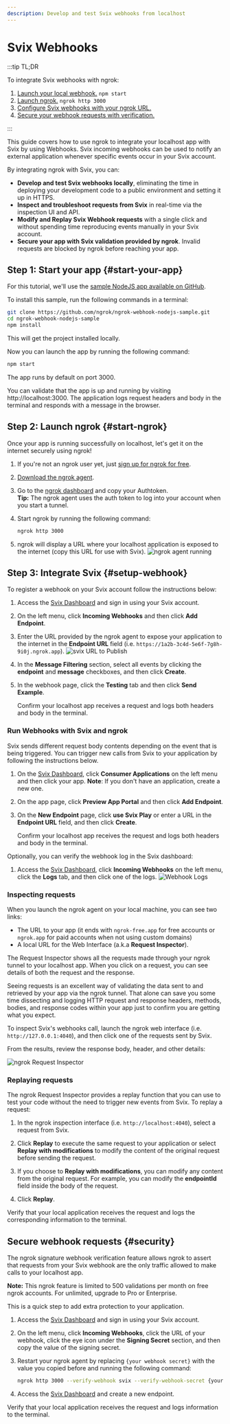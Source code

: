 ```yaml
---
description: Develop and test Svix webhooks from localhost
---
```


# Svix Webhooks

:::tip TL;DR

To integrate Svix webhooks with ngrok:

1. [Launch your local webhook.](#start-your-app) `npm start`
1. [Launch ngrok.](#start-ngrok) `ngrok http 3000`
1. [Configure Svix webhooks with your ngrok URL.](#setup-webhook)
1. [Secure your webhook requests with verification.](#security)

:::

This guide covers how to use ngrok to integrate your localhost app with Svix by using Webhooks.
Svix incoming webhooks can be used to notify an external application whenever specific events occur in your Svix account.

By integrating ngrok with Svix, you can:

- **Develop and test Svix webhooks locally**, eliminating the time in deploying your development code to a public environment and setting it up in HTTPS.
- **Inspect and troubleshoot requests from Svix** in real-time via the inspection UI and API.
- **Modify and Replay Svix Webhook requests** with a single click and without spending time reproducing events manually in your Svix account.
- **Secure your app with Svix validation provided by ngrok**. Invalid requests are blocked by ngrok before reaching your app.

## **Step 1**: Start your app {#start-your-app}

For this tutorial, we'll use the [sample NodeJS app available on GitHub](https://github.com/ngrok/ngrok-webhook-nodejs-sample).

To install this sample, run the following commands in a terminal:

```bash
git clone https://github.com/ngrok/ngrok-webhook-nodejs-sample.git
cd ngrok-webhook-nodejs-sample
npm install
```

This will get the project installed locally.

Now you can launch the app by running the following command:

```bash
npm start
```

The app runs by default on port 3000.

You can validate that the app is up and running by visiting http://localhost:3000. The application logs request headers and body in the terminal and responds with a message in the browser.

## **Step 2**: Launch ngrok {#start-ngrok}

Once your app is running successfully on localhost, let's get it on the internet securely using ngrok!

1. If you're not an ngrok user yet, just [sign up for ngrok for free](https://ngrok.com/signup).

1. [Download the ngrok agent](https://download.ngrok.com).

1. Go to the [ngrok dashboard](https://dashboard.ngrok.com) and copy your Authtoken. <br />
   **Tip:** The ngrok agent uses the auth token to log into your account when you start a tunnel.
1. Start ngrok by running the following command:

   ```bash
   ngrok http 3000
   ```

1. ngrok will display a URL where your localhost application is exposed to the internet (copy this URL for use with Svix).
   ![ngrok agent running](/img/integrations/launch_ngrok_tunnel.png)

## **Step 3**: Integrate Svix {#setup-webhook}

To register a webhook on your Svix account follow the instructions below:

1. Access the [Svix Dashboard](https://dashboard.svix.com/) and sign in using your Svix account.

1. On the left menu, click **Incoming Webhooks** and then click **Add Endpoint**.

1. Enter the URL provided by the ngrok agent to expose your application to the internet in the **Endpoint URL** field (i.e. `https://1a2b-3c4d-5e6f-7g8h-9i0j.ngrok.app`).
   ![svix URL to Publish](img/ngrok_url_configuration_svix.png)

1. In the **Message Filtering** section, select all events by clicking the **endpoint** and **message** checkboxes, and then click **Create**.

1. In the webhook page, click the **Testing** tab and then click **Send Example**.

   Confirm your localhost app receives a request and logs both headers and body in the terminal.

### Run Webhooks with Svix and ngrok

Svix sends different request body contents depending on the event that is being triggered.
You can trigger new calls from Svix to your application by following the instructions below.

1. On the [Svix Dashboard](https://dashboard.svix.com/), click **Consumer Applications** on the left menu and then click your app.
   **Note**: If you don't have an application, create a new one.

1. On the app page, click **Preview App Portal** and then click **Add Endpoint**.

1. On the **New Endpoint** page, click **use Svix Play** or enter a URL in the **Endpoint URL** field, and then click **Create**.

   Confirm your localhost app receives the request and logs both headers and body in the terminal.

Optionally, you can verify the webhook log in the Svix dashboard:

1. Access the [Svix Dashboard](https://dashboard.svix.com/), click **Incoming Webhooks** on the left menu, click the **Logs** tab, and then click one of the logs.
   ![Webhook Logs](img/ngrok_logs_svix.png)

### Inspecting requests

When you launch the ngrok agent on your local machine, you can see two links:

- The URL to your app (it ends with `ngrok-free.app` for free accounts or `ngrok.app` for paid accounts when not using custom domains)
- A local URL for the Web Interface (a.k.a **Request Inspector**).

The Request Inspector shows all the requests made through your ngrok tunnel to your localhost app. When you click on a request, you can see details of both the request and the response.

Seeing requests is an excellent way of validating the data sent to and retrieved by your app via the ngrok tunnel. That alone can save you some time dissecting and logging HTTP request and response headers, methods, bodies, and response codes within your app just to confirm you are getting what you expect.

To inspect Svix's webhooks call, launch the ngrok web interface (i.e. `http://127.0.0.1:4040`), and then click one of the requests sent by Svix.

From the results, review the response body, header, and other details:

![ngrok Request Inspector](img/ngrok_introspection_svix_webhooks.png)

### Replaying requests

The ngrok Request Inspector provides a replay function that you can use to test your code without the need to trigger new events from Svix. To replay a request:

1. In the ngrok inspection interface (i.e. `http://localhost:4040`), select a request from Svix.

1. Click **Replay** to execute the same request to your application or select **Replay with modifications** to modify the content of the original request before sending the request.

1. If you choose to **Replay with modifications**, you can modify any content from the original request. For example, you can modify the **endpointId** field inside the body of the request.

1. Click **Replay**.

Verify that your local application receives the request and logs the corresponding information to the terminal.

## Secure webhook requests {#security}

The ngrok signature webhook verification feature allows ngrok to assert that requests from your Svix webhook are the only traffic allowed to make calls to your localhost app.

**Note:** This ngrok feature is limited to 500 validations per month on free ngrok accounts. For unlimited, upgrade to Pro or Enterprise.

This is a quick step to add extra protection to your application.

1. Access the [Svix Dashboard](https://dashboard.svix.com/) and sign in using your Svix account.

1. On the left menu, click **Incoming Webhooks**, click the URL of your webhook, click the eye icon under the **Signing Secret** section, and then copy the value of the signing secret.

1. Restart your ngrok agent by replacing `{your webhook secret}` with the value you copied before and running the following command:

   ```bash
   ngrok http 3000 --verify-webhook svix --verify-webhook-secret {your webhook secret}
   ```

1. Access the [Svix Dashboard](https://dashboard.svix.com/) and create a new endpoint.

Verify that your local application receives the request and logs information to the terminal.
